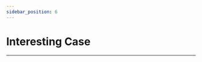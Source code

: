 ```yaml
---
sidebar_position: 6
---
```



# Interesting Case
---

<cardbox>
  <card
    href="./magic-wand-kit/"
    title="Magic Wand Kit"
    description=""
    img={'https://wiki-media-ef.oss-cn-hongkong.aliyuncs.com/i18n/en/docusaurus-plugin-content-docs/current/microbit/interesting-case/magic-wand-kit/images/magic-wand-kit-icon.png'}
  />
  <card
    href="./straw-manipulator/"
    title="Straw Manipulator"
    description=""
    img={'https://wiki-media-ef.oss-cn-hongkong.aliyuncs.com/i18n/en/docusaurus-plugin-content-docs/current/microbit/interesting-case/straw-manipulator/images/straw-manipulator-icon.png'}
  />
  <card
    href="./classroom-smart-air-purifier-kit/"
    title="smart-air-purifier"
    description="Indoor air quality is a topic we are very concerned about. This case will use the dust sensor and motor fan in the Octopus series to simulate the process of indoor air quality detection and improvement."
    img={'https://wiki-media-ef.oss-cn-hongkong.aliyuncs.com/i18n/en/docusaurus-plugin-content-docs/current/microbit/interesting-case/classroom-smart-air-purifier-kit/images/microbit-smart-air-purifier-icon.png'}
  />
  <card
    href="./classroom-smart-pet-feeder-kit/"
    title="smart-pet-feeder"
    description="In this article, we will introduce a maker-made case suitable for primary and middle school students—a smart pet feeder. This feeder uses micro:bit v2 motherboard, IOT:bit expansion board, human body infrared sensor and ultrasonic sensor of Octopus series, 180° 9g servo and a cute small wooden house as components."
    img={'https://wiki-media-ef.oss-cn-hongkong.aliyuncs.com/i18n/en/docusaurus-plugin-content-docs/current/microbit/interesting-case/classroom-smart-pet-feeder-kit/images/microbit-smart-pet-feeder-icon.png'}
  />
  <card
    href="./classroom-smart-home-kit/"
    title="Classroom Smart Home Kit"
    description="The Classroom Smart Home Kit includes components such as an IOT:bit expansion board, crash sensor, 180-degree servo, rainbow LED, noise sensor, light sensor and OLED display. These components enable a wealth of functionality and work perfectly with the micro:bit board, allowing you to explore more interesting smart home creation projects."
    img={'https://wiki-media-ef.oss-cn-hongkong.aliyuncs.com/i18n/en/docusaurus-plugin-content-docs/current/microbit/interesting-case/classroom-smart-home-kit/images/classroom-smart-home-kit.png'}
  />
  <card
    href="./smart-home-material-pack/"
    title="Smart Home Material Pack"
    description="The Smart Home Material Pack is a customised wooden accessory pack for the Octopus sensors. It is designed with fixing holes reserved for IOT:bit, Sensor:bit, Servo and Octopus sensors, which enables to show better results when building cases."
    img={'https://wiki-media-ef.oss-cn-hongkong.aliyuncs.com/i18n/en/docusaurus-plugin-content-docs/current/microbit/interesting-case/smart-home-material-pack/images/classroom-smart-home-kit.png'}
  />
</cardbox>
